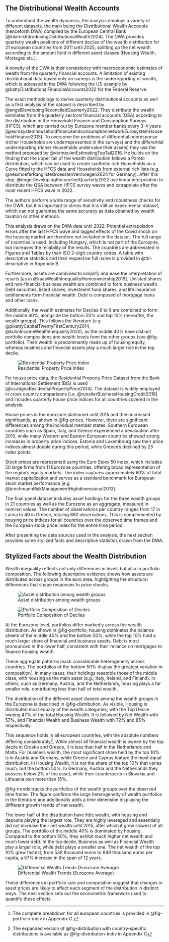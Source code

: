 ## The Distributional Wealth Accounts {#sec-data}

To understand the wealth dynamics, the analysis employs a variety of different datasets, the main being the Distributional Wealth Accounts (henceforth DWA) compiled by the European Central Bank [@blatnikIntroducingDistributionalWealth2024]. The DWA provides quarterly wealth positions of different deciles of the wealth distribution for 21 european countries from 2011 until 2025, splitting up the net wealth according to the amount hold in different asset classes (Housing Wealth, Mortages etc.).

A novelty of the DWA is their consistency with macroeconomic estimates of wealth from the quarterly financial accounts. A limitation of existing distributional data based only on surveys is the underreporting of wealth, which is adressed in the DWA following the US example by @battyDistributionalFinancialAccounts2022 for the Federal Reserve.

The exact methodology to derive quarterly distributional accounts as well as a  first analysis of the dataset is described by @engelDevelopingReconciledQuarterly2022. They distribute the wealth estimates from the quarterly sectoral financial accounts (QSA) according to the distribution in the Household Finance and Consumption Surveys (HFCS), which are carried out by Eurozone member banks every 3-4 years [@eurosystemhouseholdfinanceandconsumptionnetworkEurosystemHouseholdFinance2013]. To overcome the problems of differential nonresponse (richer Households are underrepresented in the surveys) and the differential underreporting (richer Households undervalue their assets) they use the method proposed by @vermeulenEstimatingTopTail2016. He builds on the finding that the upper tail of the wealth distribution follows a Pareto distribution, which can be used to create synthetic rich Households on a Curve fitted to the HFCS data and Households from external rich lists (e.g. @nesshoeferRanglisteGroesstenVermoegen2024 for Germany). After this step, @engelDevelopingReconciledQuarterly2022 use linear interpolation to distribute the QSA between HFCS survey waves and extrapolate after the most recent HFCS wave in 2022. 

The authors perform a wide range of sensitivity and robustness checks for the DWA, but it is important to stress that it is still an experimental dataset, which can not guarantee the same accuracy as data obtained by wealth taxation or other methods.

This analysis draws on the DWA data until 2022. Potential extrapolation errors after the last HFCS wave and lagged effects of the Covid shock on the housing market are therefore not included in the dataset. The full range of countries is used, including Hungary, which is not part of the Eurozone, but increases the reliability of the results. The countries are abbreviated in Figures and Tables by their ISO 2-digit country codes. A table with descriptive statistics and their respective full name is provided in @tbl-descriptive in Appendix B. 

Furthermore, assets are combined to simplify and ease the interpretation of results [as in @kaasWealthInequalityHomeownership2019]. Unlisted shares and non-financial business wealth are combined to form business wealth. Debt securities, listed shares, investment fund shares, and life insurance entitlements form financial wealth. Debt is composed of mortgage loans and other loans.

Additionally, the wealth estimates for Deciles 6 to 9 are combined to form the middle 40%, alongside the bottom 50% and top 10% (hereafter, the wealth groups). This follows the literature (e.g @pikettyCapitalTwentyFirstCentury2014, @kuhnIncomeWealthInequality2020), as the middle 40% have distinct portfolio compositions and wealth levels from the other groups (see @fig-portfolio). Their wealth is predominantly made up of housing equity, whereas business and financial assets play a much larger role in the top decile.



![Residential Property Price Index](../output/desc/house_prices_europe.png){#fig-prices}

For house price data, the Residential Property Price Dataset from the Bank of International Settlement (BIS) is used [@scatignaResidentialPropertyPrice2014]. The dataset is widely employed in cross country comparisons [i.e. @runstlerBusinessHousingCredit2018] and includes quarterly house price indices for all countries covered in the analysis. 

House prices in the eurozone plateaued until 2015 and then increased significantly, as shown in @fig-prices. However, there are significant differences among the individual member states. Southern European countries such as Spain, Italy, and Greece experienced a devaluation after 2010, while many Western and Eastern European countries showed strong increases in property price indices. Estonia and Luxembourg saw their price indices almost double during this period, while Greece's declined by 25 index points.

Stock prices are represented using the Euro Stoxx 50 index, which includes 50 large firms from 11 Eurozone countries, offering broad representation of the region’s equity markets. The index captures approximately 60% of total market capitalization and serves as a standard benchmark for European stock market performance [e.g @brechmannRiskManagementHighdimensional2013].

The final panel dataset includes asset holdings for the three wealth groups in 21 countries as well as the Eurozone as an aggregate, measured in nominal values. The number of observations per country ranges from 17 in Latvia to 49 in Greece, totaling 860 observations. This is complemented by housing price indices for all countries over the observed time frames and the European stock price index for the entire time period.

After presenting the data sources used in the analysis, the next section provides some stylized facts and descriptive statistics drawn from the DWA.

## Stylized Facts about the Wealth Distribution {#sec-descriptive}

Wealth inequality reflects not only differences in levels but also in portfolio composition. The following descriptive evidence shows how assets are distributed across groups in the euro area, highlighting the structural differences that shape responses to price shocks.


::: {layout-ncol=2}
![Asset distribution among wealth groups](../output/desc/asset_distribution_decile.png){#fig-distribution}

![Portfolio Composition of Deciles](../output/desc/portfolio_europe.png){#fig-portfolio}
:::

At the Eurozone level, portfolios differ markedly across the wealth distribution. As shown in @fig-portfolio, housing dominates the balance sheets of the middle 40% and the bottom 50%, while the top 10% hold a much larger share of financial and business assets. Debt is most pronounced in the lower half, consistent with their reliance on mortgages to finance housing wealth.

These aggregate patterns mask considerable heterogeneity across countries. The portfolios of the bottom 50% display the greatest variation in composition[^d1]. In many cases, their holdings resemble those of the middle class, with housing as the main asset (e.g., Italy, Ireland, and Finland). In others, such as Germany, Austria, and the Netherlands, housing plays a far smaller role, contributing less than half of total wealth.

[^d1]: The complete breakdown for all european countries is provided in @fig-portfolio-indiv in Appendix C.

The distribution of the different asset classes among the wealth groups in the Eurozone is described in @fig-distribution. As visible, Housing is distributed most equally of the wealth categories, with the Top Decile owning 47% of the total Housing Wealth. It is followed by Net Wealth with 57%, and Financial Wealth and Business Wealth with 72% and 85% respectively. 

This sequence holds in all european countries, with the absolute numbers differing considerably[^d2]. While almost all financial wealth is owned by the top decile in Croatia and Greece, it is less than half in the Netherlands and Malta. For business wealth, the most significant share held by the top 10% is in Austria and Germany, while Greece and Cyprus feature the most equal distribution. In Housing Wealth, it is not the share of the top 10% that varies much, but the bottom 50%. In Germany, Austria and the Netherlands they possess below 2% of the asset, while their counterparts in Slovakia and Lithuania own more than 15%.

[^d2]: The expanded version of @fig-distribution with country-specific distributions is available as @fig-distribution-indiv in Appendix C

@fig-trends tracks the portfolios of the wealth groups over the observed time frame. The figure confirms the large heterogeneity of wealth portfolios in the literature and additionally adds a time dimension displaying the diffferent growth trends of net wealth.

The lower half of the distribution have little wealth, with housing and deposits playing the largest role. They are highly leveraged and essentially did not increase their net wealth until 2015, after which it grew slowest of all groups. The portfolio of the middle 40% is dominated by housing. Compared to the bottom 50%, they exhibit much higher net wealth and much lower debt. In the top decile, Business as well as Financial Wealth play a larger role, while debt plays a smaller one. The net wealth of the top 10% grew fastest, from 539 thousand euros to 849 thousand euros per capita, a 57% increase in the span of 12 years.


![Differential Wealth Trends (Eurozone Average)](../output/desc/asset_distribution_over_time.png){#fig-trends}

These differences in portfolio size and composition suggest that changes in asset prices are likely to affect each segment of the distribution in distinct ways. The next section sets out the econometric framework used to quantify these effects.





